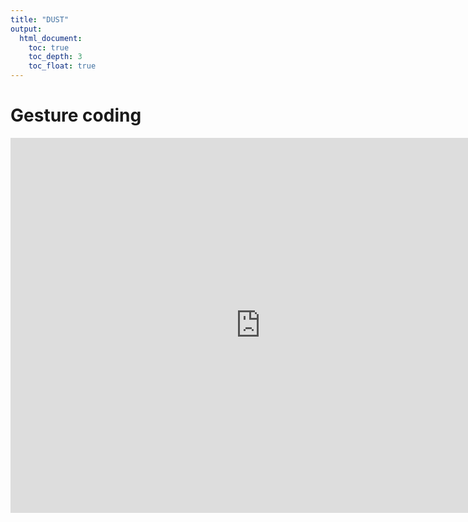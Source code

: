 ```yaml
---
title: "DUST"
output:
  html_document:
    toc: true
    toc_depth: 3
    toc_float: true
---
```


# Gesture coding

<p><iframe src="https://docs.google.com/document/d/e/2PACX-1vSYyj4uL6gO52EGH4Yclk7gMAK-rrcXOLR3TPDi8CI7XUKBF9zzZjgQ-h0YlOnVBwr0xc8kFvVySTl3/pub?embedded=true"frameborder="0" width="800" height="600" allowfullscreen="true" mozallowfullscreen="true" webkitallowfullscreen="true"></iframe></p>
